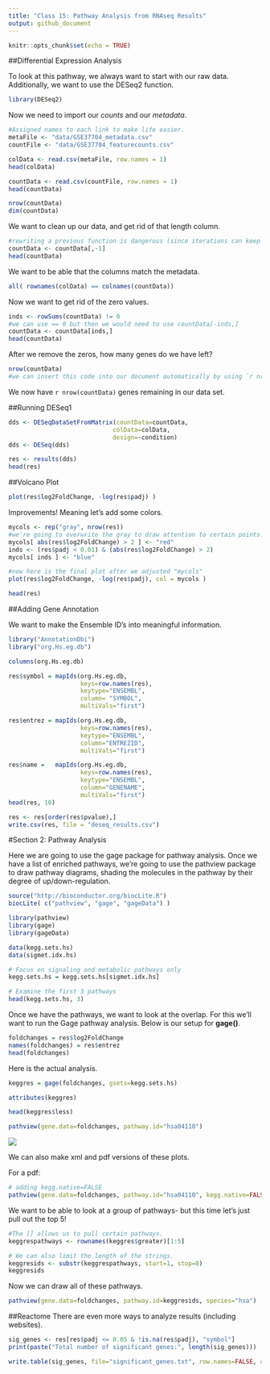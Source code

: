 ```yaml
---
title: "Class 15: Pathway Analysis from RNAseq Results"
output: github_document
---
```


```r
knitr::opts_chunk$set(echo = TRUE)
```

##Differential Expression Analysis

To look at this pathway, we always want to start with our raw data. Additionally, we want to use the DESeq2 function.

```r
library(DESeq2)
```

Now we need to import our *counts* and our *metadata*.
```r
#Assigned names to each link to make life easier. 
metaFile <- "data/GSE37704_metadata.csv"
countFile <- "data/GSE37704_featurecounts.csv"

colData <- read.csv(metaFile, row.names = 1)
head(colData)
```

```r
countData <- read.csv(countFile, row.names = 1)
head(countData)
```

```r
nrow(countData)
dim(countData)
```

We want to clean up our data, and get rid of that length column. 
```r
#rewriting a previous function is dangerous (since iterations can keep applying the same). Can assure this stays correct by running all the previous chunks.
countData <- countData[,-1]
head(countData)
```

We want to be able that the columns match the metadata. 
```r
all( rownames(colData) == colnames(countData))
```

Now we want to get rid of the zero values. 
```r
inds <- rowSums(countData) != 0
#we can use == 0 but then we would need to use countData[-inds,]
countData <- countData[inds,]
head(countData)

```

After we remove the zeros, how many genes do we have left?
```r
nrow(countData)
#we can insert this code into our document automatically by using `r nrow(countData)` in the middle of a text string. This is used below. 
```

We now have `r nrow(countData)` genes remaining in our data set. 

##Running DESeq1

```r
dds <- DESeqDataSetFromMatrix(countData=countData,
                             colData=colData,
                             design=~condition)
dds <- DESeq(dds)
```

```r
res <- results(dds)
head(res)
```

##Volcano Plot

```r
plot(res$log2FoldChange, -log(res$padj) )
```

Improvements! Meaning let's add some colors. 
```r
mycols <- rep("gray", nrow(res))
#we're going to overwrite the gray to draw attention to certain points. 
mycols[ abs(res$log2FoldChange) > 2 ] <- "red"
inds <- (res$padj < 0.01) & (abs(res$log2FoldChange) > 2)
mycols[ inds ] <- "blue"

#now here is the final plot after we adjusted "mycols"
plot(res$log2FoldChange, -log(res$padj), col = mycols )
```

```r
head(res)
```

##Adding Gene Annotation

We want to make the Ensemble ID's into meaningful information. 
```r
library("AnnotationDbi")
library("org.Hs.eg.db")

columns(org.Hs.eg.db)

res$symbol = mapIds(org.Hs.eg.db,
                    keys=row.names(res), 
                    keytype="ENSEMBL",
                    column= "SYMBOL",
                    multiVals="first")

res$entrez = mapIds(org.Hs.eg.db,
                    keys=row.names(res),
                    keytype="ENSEMBL",
                    column="ENTREZID",
                    multiVals="first")

res$name =   mapIds(org.Hs.eg.db,
                    keys=row.names(res),
                    keytype="ENSEMBL",
                    column="GENENAME",
                    multiVals="first")
head(res, 10)
```

```r
res <- res[order(res$pvalue),]
write.csv(res, file = "deseq_results.csv")
```


#Section 2: Pathway Analysis 

Here we are going to use the gage package for pathway analysis. Once we have a list of enriched pathways, we’re going to use the pathview package to draw pathway diagrams, shading the molecules in the pathway by their degree of up/down-regulation.
```r
source("http://bioconductor.org/biocLite.R")
biocLite( c("pathview", "gage", "gageData") )
```


```r
library(pathview)
library(gage)
library(gageData)
```

```r
data(kegg.sets.hs)
data(sigmet.idx.hs)

# Focus on signaling and metabolic pathways only
kegg.sets.hs = kegg.sets.hs[sigmet.idx.hs]

# Examine the first 3 pathways
head(kegg.sets.hs, 3)
```

Once we have the pathways, we want to look at the overlap. For this we'll want to run the Gage pathway analysis. Below is our setup for **gage()**. 
```r
foldchanges = res$log2FoldChange
names(foldchanges) = res$entrez
head(foldchanges)
```

Here is the actual analysis. 
```r
keggres = gage(foldchanges, gsets=kegg.sets.hs)

attributes(keggres)

```

```r
head(keggres$less)
```

```r
pathview(gene.data=foldchanges, pathway.id="hsa04110")
```

![](hsa04110.pathview.png)

We can also make xml and pdf versions of these plots. 

For a pdf: 
```r
# adding kegg.native=FALSE
pathview(gene.data=foldchanges, pathway.id="hsa04110", kegg.native=FALSE)
```

We want to be able to look at a group of pathways- but this time let's just pull out the top 5!
```r
#The [] allows us to pull certain pathways. 
keggrespathways <- rownames(keggres$greater)[1:5]

# We can also limit the length of the strings. 
keggresids <- substr(keggrespathways, start=1, stop=8)
keggresids
```

Now we can draw all of these pathways. 
```r
pathview(gene.data=foldchanges, pathway.id=keggresids, species="hsa")
```

##Reactome
There are even more ways to analyze results (including websites).

```r
sig_genes <- res[res$padj <= 0.05 & !is.na(res$padj), "symbol"]
print(paste("Total number of significant genes:", length(sig_genes)))
```

```r
write.table(sig_genes, file="significant_genes.txt", row.names=FALSE, col.names=FALSE, quote=FALSE)
```




